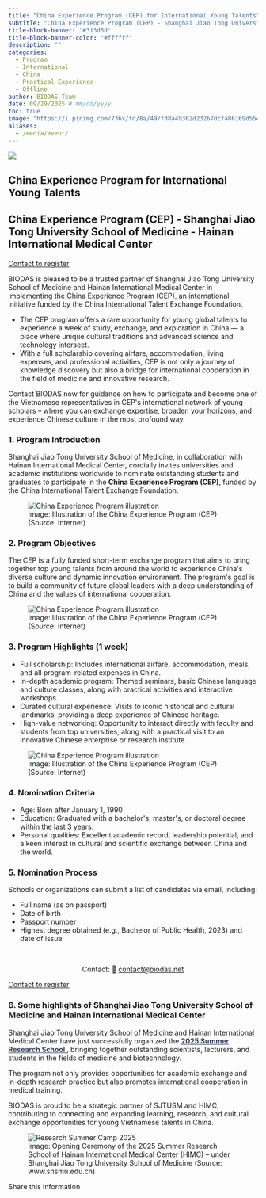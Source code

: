 ```yaml
---
title: "China Experience Program (CEP) for International Young Talents"
subtitle: "China Experience Program (CEP) - Shanghai Jiao Tong University School of Medicine - Hainan International Medical Center"
title-block-banner: "#313d5d"
title-block-banner-color: "#ffffff"
description: ""
categories:
  - Program
  - International
  - China
  - Practical Experience
  - Offline
author: BIODAS Team
date: 09/29/2025 # mm/dd/yyyy
toc: true
image: "https://i.pinimg.com/736x/fd/8a/49/fd8a49362d23267dcfa86169d5543c96.jpg"
aliases: 
  - /media/event/
---
```


![](https://smapse.com/storage/2022/03/converted/660_464_shanghai-jiao-tong-university-school-of-medicine-smapse-1.webp){fig-align="center" class="img-cover"}



```{=html}
<!-- Attach CSS file -->
<link rel="stylesheet" href="section-event-template.css">

<!-- Font Awesome CDN (to display social media icons) -->
<link rel="stylesheet" href="https://cdnjs.cloudflare.com/ajax/libs/font-awesome/6.5.0/css/all.min.css">

<section class="section-event-template">
  <div class="event-hero">
    <div class="light-beam"></div>

    <!-- PARTICLES -->
    <div class="particle-container">
      <div class="particle"></div><div class="particle"></div><div class="particle"></div>
      <div class="particle"></div><div class="particle"></div><div class="particle"></div>
      <div class="particle"></div><div class="particle"></div>
    </div>

    <div class="overlay"></div>
    <div class="hero-content">
      <h1 class="hero-title shimmer">China Experience Program for International Young Talents</h1>
      <h2 class="hero-subtitle">
        China Experience Program (CEP) - Shanghai Jiao Tong University School of Medicine - Hainan International Medical Center
      </h2>
      <a href="mailto:contact@biodas.net" class="btn-register">
        Contact to register
      </a>
    </div>
  </div>

  <div class="event-body">

    <div class="event-callout">
      <p>BIODAS is pleased to be a trusted partner of Shanghai Jiao Tong University School of Medicine and Hainan International Medical Center in implementing the China Experience Program (CEP), an international initiative funded by the China International Talent Exchange Foundation.</p>
      <ul>
        <li>The CEP program offers a rare opportunity for young global talents to experience a week of study, exchange, and exploration in China — a place where unique cultural traditions and advanced science and technology intersect.</li>
        <li>With a full scholarship covering airfare, accommodation, living expenses, and professional activities, CEP is not only a journey of knowledge discovery but also a bridge for international cooperation in the field of medicine and innovative research.</li>
      </ul>
      <p>Contact BIODAS now for guidance on how to participate and become one of the Vietnamese representatives in CEP's international network of young scholars – where you can exchange expertise, broaden your horizons, and experience Chinese culture in the most profound way.</p>
    </div>

    <h3>1. Program Introduction</h3>
    <p>
      Shanghai Jiao Tong University School of Medicine, in collaboration with Hainan International Medical Center, cordially invites universities and academic institutions worldwide to nominate outstanding students and graduates to participate in the 
      <strong>China Experience Program (CEP)</strong>, funded by the China International Talent Exchange Foundation.
    </p>

    <figure>
      <div class="img-wrap">
        <img src="https://i.pinimg.com/1200x/c3/f5/f8/c3f5f8484aa69762bbe7892a454b3d26.jpg" class="img" alt="China Experience Program illustration" />
      </div>
      <figcaption>
        Image: Illustration of the China Experience Program (CEP) (Source: Internet)
      </figcaption>
    </figure>

    <h3>2. Program Objectives</h3>
    <p>
      The CEP is a fully funded short-term exchange program that aims to bring together top young talents from around the world to experience China's diverse culture and dynamic innovation environment. 
      The program's goal is to build a community of future global leaders with a deep understanding of China and the values of international cooperation.
    </p>

    <figure>
      <div class="img-wrap">
        <img src="https://i.pinimg.com/736x/d4/06/ec/d406ec2eb04828feac15edb95383ac8b.jpg" class="img" alt="China Experience Program illustration" />
      </div>
      <figcaption>
        Image: Illustration of the China Experience Program (CEP) (Source: Internet)
      </figcaption>
    </figure>

    <h3>3. Program Highlights (1 week)</h3>
    <!-- CALL OUT: Highlights -->
    <div class="event-callout">
      <ul>
        <li>Full scholarship: Includes international airfare, accommodation, meals, and all program-related expenses in China.</li>
        <li>In-depth academic program: Themed seminars, basic Chinese language and culture classes, along with practical activities and interactive workshops.</li>
        <li>Curated cultural experience: Visits to iconic historical and cultural landmarks, providing a deep experience of Chinese heritage.</li>
        <li>High-value networking: Opportunity to interact directly with faculty and students from top universities, along with a practical visit to an innovative Chinese enterprise or research institute.</li>
      </ul>
    </div>

    <figure>
      <div class="img-wrap">
        <img src="https://i.pinimg.com/1200x/f1/99/5c/f1995cadbd70bd80a3d0c3bd35210bbe.jpg" class="img" alt="China Experience Program illustration" />
      </div>
      <figcaption>
        Image: Illustration of the China Experience Program (CEP) (Source: Internet)
      </figcaption>
    </figure>

    <h3>4. Nomination Criteria</h3>
    <!-- CALL OUT: Nomination Criteria -->
    <div class="event-callout">
      <ul>
        <li>Age: Born after January 1, 1990</li>
        <li>Education: Graduated with a bachelor's, master's, or doctoral degree within the last 3 years.</li>
        <li>Personal qualities: Excellent academic record, leadership potential, and a keen interest in cultural and scientific exchange between China and the world.</li>
      </ul>
    </div>

    <h3>5. Nomination Process</h3>
    <p>Schools or organizations can submit a list of candidates via email, including:</p>
    <!-- CALL OUT: Nomination Process -->
    <div class="event-callout">
      <ul>
        <li>Full name (as on passport)</li>
        <li>Date of birth</li>
        <li>Passport number</li>
        <li>Highest degree obtained (e.g., Bachelor of Public Health, 2023) and date of issue</li>
      </ul>
    </div>
    <br>

    <p>
      <center>Contact: 📧 <a href="mailto:contact@biodas.net">contact@biodas.net</a></center>
    </p>
    
    <div class="btn-wrap">
      <a href="mailto:contact@biodas.net" class="btn-register">
        Contact to register
      </a>
    </div>

    <h3>6. Some highlights of Shanghai Jiao Tong University School of Medicine and Hainan International Medical Center</h3>
    <p>
      Shanghai Jiao Tong University School of Medicine and Hainan International Medical Center have just successfully organized the 
      <strong>
        <a href="https://www.shsmu.edu.cn/english/info/1021/5236.htm" 
          target="_blank" 
          rel="noopener noreferrer"
          style="color:#313d5d; text-decoration:underline;">
          2025 Summer Research School
        </a>
      </strong> 
      , bringing together outstanding scientists, lecturers, and students in the fields of medicine and biotechnology.
    </p>
    <p>The program not only provides opportunities for academic exchange and in-depth research practice but also promotes international cooperation in medical training.</p>
    <p>BIODAS is proud to be a strategic partner of SJTUSM and HIMC, contributing to connecting and expanding learning, research, and cultural exchange opportunities for young Vietnamese talents in China.</p>

    <figure>
      <div class="img-wrap">
        <img src="https://www.shsmu.edu.cn/__local/4/14/6C/B80D75E7DD9E82DA4CFA12540EC_1FAFEA2B_7464A.png" class="img" alt="Research Summer Camp 2025" />
      </div>
      <figcaption>
        Image: Opening Ceremony of the 2025 Summer Research School of Hainan International Medical Center (HIMC) – under Shanghai Jiao Tong University School of Medicine (Source: www.shsmu.edu.cn)
      </figcaption>
    </figure>


    <!-- SOCIAL SHARE -->
    <div class="social-section">
      <p class="share-note">Share this information</p>
      <div class="social-share">
        <a href="https://www.facebook.com/sharer/sharer.php?u=https://www.biodas.net/media/event/250929-cep.html" class="fb" title="Share on Facebook"><i class="fab fa-facebook-f"></i></a>
        <a href="https://twitter.com/intent/tweet?status=https://www.biodas.net/media/event/250929-cep.html" class="x" title="Share on X / Twitter"><i class="fab fa-x-twitter"></i></a>
        <a href="https://www.linkedin.com/shareArticle?mini=true&url=https://www.biodas.net/media/event/250929-cep.html" class="in" title="Share on LinkedIn"><i class="fab fa-linkedin-in"></i></a>
      </div>
    </div>
  </div>
</section>

```



